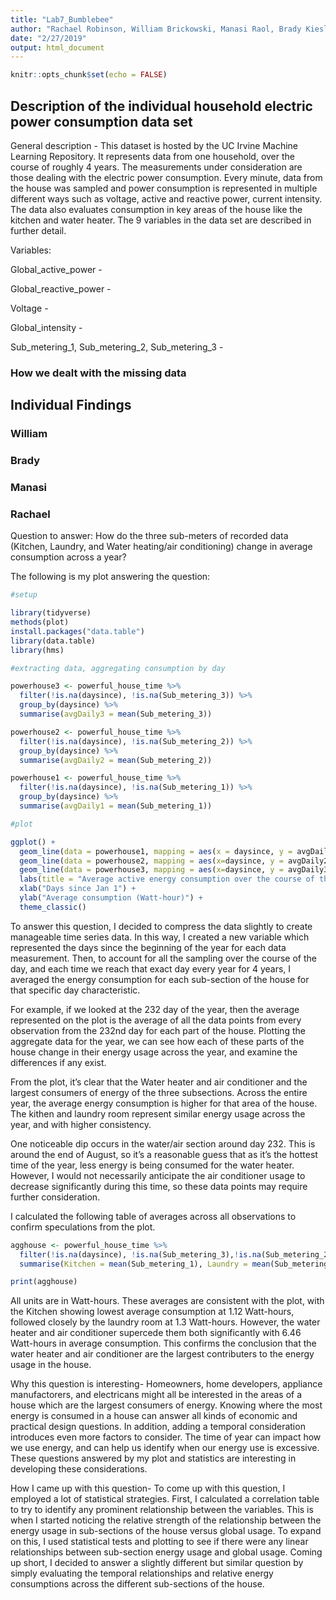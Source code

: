 ```yaml
---
title: "Lab7_Bumblebee"
author: "Rachael Robinson, William Brickowski, Manasi Raol, Brady Kiesling"
date: "2/27/2019"
output: html_document
---
```


```r
knitr::opts_chunk$set(echo = FALSE)
```

## Description of the individual household electric power consumption data set

General description - This dataset is hosted by the UC Irvine Machine Learning Repository. It represents data from one household, over the course of roughly 4 years. The measurements under consideration are those dealing with the electric power consumption. Every minute, data from the house was sampled and power consumption is represented in multiple different ways such as voltage, active and reactive power, current intensity. The data also evaluates consumption in key areas of the house like the kitchen and water heater. The 9 variables in the data set are described in further detail.

Variables:

Global_active_power - 

Global_reactive_power - 

Voltage - 

Global_intensity - 

Sub_metering_1, Sub_metering_2, Sub_metering_3 - 


### How we dealt with the missing data


## Individual Findings


### William


### Brady


### Manasi


### Rachael


Question to answer: How do the three sub-meters of recorded data (Kitchen, Laundry, and Water heating/air conditioning) change in average consumption across a year?

The following is my plot answering the question:

```r

#setup

library(tidyverse)
methods(plot)
install.packages("data.table")
library(data.table)
library(hms)

#extracting data, aggregating consumption by day

powerhouse3 <- powerful_house_time %>%
  filter(!is.na(daysince), !is.na(Sub_metering_3)) %>%
  group_by(daysince) %>%
  summarise(avgDaily3 = mean(Sub_metering_3))

powerhouse2 <- powerful_house_time %>%
  filter(!is.na(daysince), !is.na(Sub_metering_2)) %>%
  group_by(daysince) %>%
  summarise(avgDaily2 = mean(Sub_metering_2))

powerhouse1 <- powerful_house_time %>%
  filter(!is.na(daysince), !is.na(Sub_metering_1)) %>%
  group_by(daysince) %>%
  summarise(avgDaily1 = mean(Sub_metering_1))

#plot

ggplot() +
  geom_line(data = powerhouse1, mapping = aes(x = daysince, y = avgDaily1, col = "Kitchen")) +
  geom_line(data = powerhouse2, mapping = aes(x=daysince, y = avgDaily2, col = "Laundry Room")) +
  geom_line(data = powerhouse3, mapping = aes(x=daysince, y = avgDaily3, col = "Water heater/air conditioner")) +
  labs(title = "Average active energy consumption over the course of the year", subtitle = "Data from individual household over approximately 4 years, aggregated by days into the year", col = "Sub-meter type") +
  xlab("Days since Jan 1") +
  ylab("Average consumption (Watt-hour)") +
  theme_classic()


```


To answer this question, I decided to compress the data slightly to create manageable time series data. In this way, I created a new variable which represented the days since the beginning of the year for each data measurement. Then, to account for all the sampling over the course of the day, and each time we reach that exact day every year for 4 years, I averaged the energy consumption for each sub-section of the house for that specific day characteristic.

For example, if we looked at the 232 day of the year, then the average represented on the plot is the average of all the data points from every observation from the 232nd day for each part of the house. Plotting the aggregate data for the year, we can see how each of these parts of the house change in their energy usage across the year, and examine the differences if any exist.

From the plot, it's clear that the Water heater and air conditioner and the largest consumers of energy of the three subsections. Across the entire year, the average energy consumption is higher for that area of the house. The kithen and laundry room represent similar energy usage across the year, and with higher consistency.

One noticeable dip occurs in the water/air section around day 232. This is around the end of August, so it's a reasonable guess that as it's the hottest time of the year, less energy is being consumed for the water heater. However, I would not necessarily anticipate the air conditioner usage to decrease significantly during this time, so these data points may require further consideration.

I calculated the following table of averages across all observations to confirm speculations from the plot.

```r
agghouse <- powerful_house_time %>%
  filter(!is.na(daysince), !is.na(Sub_metering_3),!is.na(Sub_metering_2), !is.na(Sub_metering_1)) %>%
  summarise(Kitchen = mean(Sub_metering_1), Laundry = mean(Sub_metering_2), 'Water/Air' = mean(Sub_metering_3))

print(agghouse)
```


All units are in Watt-hours. These averages are consistent with the plot, with the Kitchen showing lowest average consumption at 1.12 Watt-hours, followed closely by the laundry room at 1.3 Watt-hours. However, the water heater and air conditioner supercede them both significantly with 6.46 Watt-hours in average consumption. This confirms the conclusion that the water heater and air conditioner are the largest contributers to the energy usage in the house.

Why this question is interesting- Homeowners, home developers, appliance manufactorers, and electricans might all be interested in the areas of a house which are the largest consumers of energy. Knowing where the most energy is consumed in a house can answer all kinds of economic and practical design questions. In addition, adding a temporal consideration introduces even more factors to consider. The time of year can impact how we use energy, and can help us identify when our energy use is excessive. These questions answered by my plot and statistics are interesting in developing these considerations.

How I came up with this question- To come up with this question, I employed a lot of statistical strategies. First, I calculated a correlation table to try to identify any prominent relationship between the variables. This is when I started noticing the relative strength of the relationship between the energy usage in sub-sections of the house versus global usage. To expand on this, I used statistical tests and plotting to see if there were any linear relationships between sub-section energy usage and global usage. Coming up short, I decided to answer a slightly different but similar question by simply evaluating the temporal relationships and relative energy consumptions across the different sub-sections of the house.
